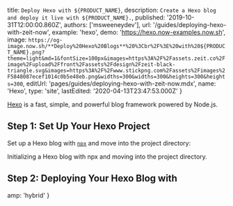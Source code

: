 
  title: `Deploy Hexo with ${PRODUCT_NAME}`,
  description: `Create a Hexo blog and deploy it live with ${PRODUCT_NAME}.`,
  published: '2019-10-31T12:00:00.860Z',
  authors: ['msweeneydev'],
  url: '/guides/deploying-hexo-with-zeit-now',
  example: 'hexo',
  demo: 'https://hexo.now-examples.now.sh',
  image: `https://og-image.now.sh/**Deploy%20Hexo%20Blogs**%20%3Cbr%2F%3E%20with%20${PRODUCT_NAME}.png?theme=light&md=1&fontSize=100px&images=https%3A%2F%2Fassets.zeit.co%2Fimage%2Fupload%2Ffront%2Fassets%2Fdesign%2Fzeit-black-triangle.svg&images=https%3A%2F%2Fwww.stickpng.com%2Fassets%2Fimages%2F5848087ecef1014c0b5e48eb.png&widths=300&widths=300&heights=300&heights=300`,
  editUrl: 'pages/guides/deploying-hexo-with-zeit-now.mdx',
  name: 'Hexo',
  type: 'site',
  lastEdited: '2020-04-13T23:47:53.000Z'
}

[Hexo](https://hexo.io/) is a fast, simple, and powerful blog framework powered by Node.js.

## Step 1: Set Up Your Hexo Project

Set up a Hexo blog with [`npx`](https://www.npmjs.com/package/npx) and move into the project directory:

<Snippet dark text="npx hexo init my-hexo-blog && cd my-hexo-blog" />
<Caption>Initializing a Hexo blog with <Link href="https://www.npmjs.com/package/npx">npx</Link> and moving into the project directory.</Caption>

## Step 2: Deploying Your Hexo Blog with <ProductNameWrapper name={PRODUCT_NAME} />

<DeploySection meta={meta} />


  amp: 'hybrid'
}
